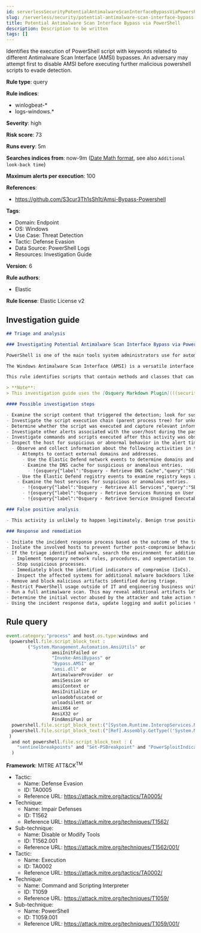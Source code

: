 ```yaml
---
id: serverlessSecurityPotentialAntimalwareScanInterfaceBypassViaPowershell
slug: /serverless/security/potential-antimalware-scan-interface-bypass-via-powershell
title: Potential Antimalware Scan Interface Bypass via PowerShell
description: Description to be written
tags: []
---
```


<div id="potential-antimalware-scan-interface-bypass-via-powershell"></div>

Identifies the execution of PowerShell script with keywords related to different Antimalware Scan Interface (AMSI) bypasses. An adversary may attempt first to disable AMSI before executing further malicious powershell scripts to evade detection.

**Rule type**: query

**Rule indices**:

* winlogbeat-*
* logs-windows.*

**Severity**: high

**Risk score**: 73

**Runs every**: 5m

**Searches indices from**: now-9m ([Date Math format](((ref))/common-options.html#date-math), see also <DocLink id="serverlessSecurityRulesUiCreate" section="set-the-rules-schedule">`Additional look-back time`</DocLink>)

**Maximum alerts per execution**: 100

**References**:

* https://github.com/S3cur3Th1sSh1t/Amsi-Bypass-Powershell

**Tags**:

* Domain: Endpoint
* OS: Windows
* Use Case: Threat Detection
* Tactic: Defense Evasion
* Data Source: PowerShell Logs
* Resources: Investigation Guide

**Version**: 6

**Rule authors**:

* Elastic

**Rule license**: Elastic License v2

## Investigation guide

```markdown
## Triage and analysis

### Investigating Potential Antimalware Scan Interface Bypass via PowerShell

PowerShell is one of the main tools system administrators use for automation, report routines, and other tasks. This makes it available for use in various environments, and creates an attractive way for attackers to execute code.

The Windows Antimalware Scan Interface (AMSI) is a versatile interface standard that allows your applications and services to integrate with any antimalware product on a machine. AMSI integrates with multiple Windows components, ranging from User Account Control (UAC) to VBA macros and PowerShell.

This rule identifies scripts that contain methods and classes that can be abused to bypass AMSI.

> **Note**:
> This investigation guide uses the [Osquery Markdown Plugin](((security-guide))/invest-guide-run-osquery.html) introduced in Elastic Stack version 8.5.0. Older Elastic Stack versions will display unrendered Markdown in this guide.

#### Possible investigation steps

- Examine the script content that triggered the detection; look for suspicious DLL imports, collection or exfiltration capabilities, suspicious functions, encoded or compressed data, and other potentially malicious characteristics.
- Investigate the script execution chain (parent process tree) for unknown processes. Examine their executable files for prevalence, whether they are located in expected locations, and if they are signed with valid digital signatures.
- Determine whether the script was executed and capture relevant information, such as arguments that reveal intent or are indicators of compromise (IoCs).
- Investigate other alerts associated with the user/host during the past 48 hours.
- Investigate commands and scripts executed after this activity was observed.
- Inspect the host for suspicious or abnormal behavior in the alert timeframe:
  - Observe and collect information about the following activities in the alert subject host:
    - Attempts to contact external domains and addresses.
      - Use the Elastic Defend network events to determine domains and addresses contacted by the subject process by filtering by the process' `process.entity_id`.
      - Examine the DNS cache for suspicious or anomalous entries.
        - !{osquery{"label":"Osquery - Retrieve DNS Cache","query":"SELECT * FROM dns_cache"}}
    - Use the Elastic Defend registry events to examine registry keys accessed, modified, or created by the related processes in the process tree.
    - Examine the host services for suspicious or anomalous entries.
      - !{osquery{"label":"Osquery - Retrieve All Services","query":"SELECT description, display_name, name, path, pid, service_type, start_type, status, user_account FROM services"}}
      - !{osquery{"label":"Osquery - Retrieve Services Running on User Accounts","query":"SELECT description, display_name, name, path, pid, service_type, start_type, status, user_account FROM services WHERE\nNOT (user_account LIKE '%LocalSystem' OR user_account LIKE '%LocalService' OR user_account LIKE '%NetworkService' OR\nuser_account == null)\n"}}
      - !{osquery{"label":"Osquery - Retrieve Service Unsigned Executables with Virustotal Link","query":"SELECT concat('https://www.virustotal.com/gui/file/', sha1) AS VtLink, name, description, start_type, status, pid,\nservices.path FROM services JOIN authenticode ON services.path = authenticode.path OR services.module_path =\nauthenticode.path JOIN hash ON services.path = hash.path WHERE authenticode.result != 'trusted'\n"}}

### False positive analysis

- This activity is unlikely to happen legitimately. Benign true positives (B-TPs) can be added as exceptions if necessary.

### Response and remediation

- Initiate the incident response process based on the outcome of the triage.
- Isolate the involved hosts to prevent further post-compromise behavior.
- If the triage identified malware, search the environment for additional compromised hosts.
  - Implement temporary network rules, procedures, and segmentation to contain the malware.
  - Stop suspicious processes.
  - Immediately block the identified indicators of compromise (IoCs).
  - Inspect the affected systems for additional malware backdoors like reverse shells, reverse proxies, or droppers that attackers could use to reinfect the system.
- Remove and block malicious artifacts identified during triage.
- Restrict PowerShell usage outside of IT and engineering business units using GPOs, AppLocker, Intune, or similar software.
- Run a full antimalware scan. This may reveal additional artifacts left in the system, persistence mechanisms, and malware components.
- Determine the initial vector abused by the attacker and take action to prevent reinfection through the same vector.
- Using the incident response data, update logging and audit policies to improve the mean time to detect (MTTD) and the mean time to respond (MTTR).

```

## Rule query

```js
event.category:"process" and host.os.type:windows and
 (powershell.file.script_block_text :
        ("System.Management.Automation.AmsiUtils" or
				 amsiInitFailed or
				 "Invoke-AmsiBypass" or
				 "Bypass.AMSI" or
				 "amsi.dll" or
				 AntimalwareProvider  or
				 amsiSession or
				 amsiContext or
				 AmsiInitialize or
				 unloadobfuscated or
				 unloadsilent or
				 AmsiX64 or
				 AmsiX32 or
				 FindAmsiFun) or
  powershell.file.script_block_text:("[System.Runtime.InteropServices.Marshal]::Copy" and "VirtualProtect") or
  powershell.file.script_block_text:("[Ref].Assembly.GetType(('System.Management.Automation" and ".SetValue(")
 )
  and not powershell.file.script_block_text : (
    "sentinelbreakpoints" and "Set-PSBreakpoint" and "PowerSploitIndicators"
  )

```

**Framework**: MITRE ATT&CK<sup>TM</sup>

* Tactic:
    * Name: Defense Evasion
    * ID: TA0005
    * Reference URL: https://attack.mitre.org/tactics/TA0005/
* Technique:
    * Name: Impair Defenses
    * ID: T1562
    * Reference URL: https://attack.mitre.org/techniques/T1562/
* Sub-technique:
    * Name: Disable or Modify Tools
    * ID: T1562.001
    * Reference URL: https://attack.mitre.org/techniques/T1562/001/
* Tactic:
    * Name: Execution
    * ID: TA0002
    * Reference URL: https://attack.mitre.org/tactics/TA0002/
* Technique:
    * Name: Command and Scripting Interpreter
    * ID: T1059
    * Reference URL: https://attack.mitre.org/techniques/T1059/
* Sub-technique:
    * Name: PowerShell
    * ID: T1059.001
    * Reference URL: https://attack.mitre.org/techniques/T1059/001/

